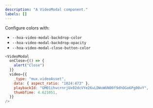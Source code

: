 ```yaml
---
description: "A VideoModal component."
labels: []
---
```



Configure colors with:

- `--hoa-video-modal-backdrop-color`
- `--hoa-video-modal-backdrop-opacity`
- `--hoa-video-modal-close-button-color`

```js live
<VideoModal
  onClose={() => {
    alert("Close")
  }}
  video={{
    _type: "mux.videoAsset",
    data: { aspect_ratio: "1024:473" },
    playbackId: "GM01ihvcrnrjUx02dcVYe26vLDWuWUN00f9dhOGo6Pg00vY",
    thumbTime: 4.621051,
  }}
/>
```
